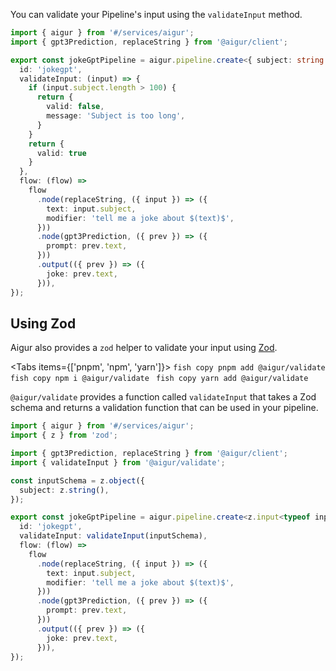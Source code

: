 
You can validate your Pipeline's input using the `validateInput` method.

```ts input.ts mark=6:16
import { aigur } from '#/services/aigur';
import { gpt3Prediction, replaceString } from '@aigur/client';

export const jokeGptPipeline = aigur.pipeline.create<{ subject: string }, { joke: string }>({
  id: 'jokegpt',
  validateInput: (input) => {
    if (input.subject.length > 100) {
      return {
        valid: false,
        message: 'Subject is too long',
      }
    }
    return {
      valid: true
    }
  },
  flow: (flow) =>
    flow
      .node(replaceString, ({ input }) => ({
        text: input.subject,
        modifier: 'tell me a joke about $(text)$',
      }))
      .node(gpt3Prediction, ({ prev }) => ({
        prompt: prev.text,
      }))
      .output(({ prev }) => ({
        joke: prev.text,
      })),
});

```

## Using Zod

Aigur also provides a `zod` helper to validate your input using [Zod](https://zod.dev).

<Tabs items={['pnpm', 'npm', 'yarn']}>
  <Tab>
    ```fish copy
    pnpm add @aigur/validate
    ```
  </Tab>
  <Tab>
    ```fish copy
    npm i @aigur/validate
    ```
  </Tab>
  <Tab>
    ```fish copy
    yarn add @aigur/validate
    ```
  </Tab>
</Tabs>

`@aigur/validate` provides a function called `validateInput` that takes a Zod schema and returns a validation function that can be used in your pipeline.

```ts input.ts mark=2,5,7:9,11[54:80],13
import { aigur } from '#/services/aigur';
import { z } from 'zod';

import { gpt3Prediction, replaceString } from '@aigur/client';
import { validateInput } from '@aigur/validate';

const inputSchema = z.object({
  subject: z.string(),
});

export const jokeGptPipeline = aigur.pipeline.create<z.input<typeof inputSchema>, { joke: string }>({
  id: 'jokegpt',
  validateInput: validateInput(inputSchema),
  flow: (flow) =>
    flow
      .node(replaceString, ({ input }) => ({
        text: input.subject,
        modifier: 'tell me a joke about $(text)$',
      }))
      .node(gpt3Prediction, ({ prev }) => ({
        prompt: prev.text,
      }))
      .output(({ prev }) => ({
        joke: prev.text,
      })),
});

```